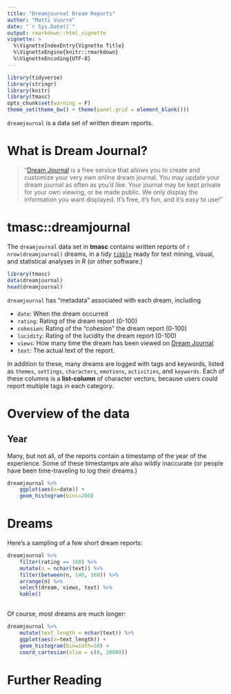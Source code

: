 ```yaml
---
title: "Dreamjournal Dream Reports"
author: "Matti Vuorre"
date: "`r Sys.Date()`"
output: rmarkdown::html_vignette
vignette: >
  %\VignetteIndexEntry{Vignette Title}
  %\VignetteEngine{knitr::rmarkdown}
  %\VignetteEncoding{UTF-8}
---
```


```r
library(tidyverse)
library(stringr)
library(knitr)
library(tmasc)
opts_chunk$set(warning = F)
theme_set(theme_bw() + theme(panel.grid = element_blank()))
```

`dreamjournal` is a data set of written dream reports.

# What is Dream Journal?

>"[Dream Journal](http://www.dreamjournal.net/) is a free service that allows you to create and customize your very own online dream journal. You may update your dream journal as often as you'd like. Your journal may be kept private for your own viewing, or be made public. We only display the information you want displayed. It's free, it's fun, and it's easy to use!" 

# tmasc::dreamjournal

The `dreamjournal` data set in **tmasc** contains written reports of `r nrow(dreamjournal)` dreams, in a tidy [`tibble`](https://cran.r-project.org/web/packages/tibble/) ready for text mining, visual, and statistical analyses in R (or other software.) 

```r
library(tmasc)
data(dreamjournal)
head(dreamjournal)
```

`dreamjournal` has "metadata" associated with each dream, including

* `date`: When the dream occurred
* `rating`: Rating of the dream report (0-100)
* `cohesion`: Rating of the "cohesion" the dream report (0-100)
* `lucidity`: Rating of the lucidity the dream report (0-100)
* `views`: How many time the dream has been viewed on [Dream Journal](http://www.dreamjournal.net/)
* `text`: The actual text of the report.

In addition to these, many dreams are logged with tags and keywords, listed as `themes`, `settings`, `characters`, `emotions`, `activities`, and `keywords`. Each of these columns is a **list-column** of character vectors, because users could report multiple tags in each category.

# Overview of the data

## Year

Many, but not all, of the reports contain a timestamp of the year of the experience. Some of these timestamps are also wildly inaccurate (or people have been time-traveling to log their dreams.)

```r
dreamjournal %>%
    ggplot(aes(x=date)) +
    geom_histogram(bins=200)
```

# Dreams

Here's a sampling of a few short dream reports:

```r
dreamjournal %>%
    filter(rating == 100) %>%
    mutate(n = nchar(text)) %>%
    filter(between(n, 140, 160)) %>%
    arrange(n) %>%
    select(dream, views, text) %>%
    kable()
    
```

Of course, most dreams are much longer:

```r
dreamjournal %>%
    mutate(text_length = nchar(text)) %>%
    ggplot(aes(x=text_length)) +
    geom_histogram(binwidth=50) +
    coord_cartesian(xlim = c(0, 20000))
```

# Further Reading

